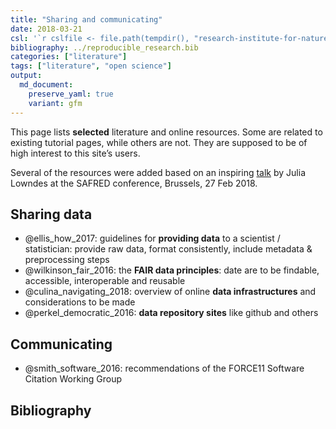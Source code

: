 ```yaml
---
title: "Sharing and communicating"
date: 2018-03-21
csl: '`r cslfile <- file.path(tempdir(), "research-institute-for-nature-and-forest.csl"); download.file("https://github.com/inbo/styles/raw/inbocsl-0.1.0/research-institute-for-nature-and-forest.csl", cslfile); cslfile`'
bibliography: ../reproducible_research.bib
categories: ["literature"]
tags: ["literature", "open science"]
output: 
  md_document:
    preserve_yaml: true
    variant: gfm
---
```


This page lists **selected** literature and online resources. Some are related to existing tutorial pages, while others are not. They are supposed to be of high interest to this site's users.

Several of the resources were added based on an inspiring
[talk](https://docs.google.com/presentation/d/10KkXEv4r3wWtdKvB6RFOPe809eMNldODaRqQxn-jeME/edit?usp=sharing) 
by Julia Lowndes at the SAFRED conference, Brussels, 27 Feb 2018.

## Sharing data

- @ellis_how_2017: guidelines for **providing data** to a scientist / statistician: provide raw data, format consistently, include metadata & preprocessing steps
- @wilkinson_fair_2016: the **FAIR data principles**: date are to be findable, accessible, interoperable and reusable
- @culina_navigating_2018: overview of online **data infrastructures** and considerations to be made
- @perkel_democratic_2016: **data repository sites** like github and others

## Communicating

- @smith_software_2016: recommendations of the FORCE11 Software Citation Working Group

## Bibliography
